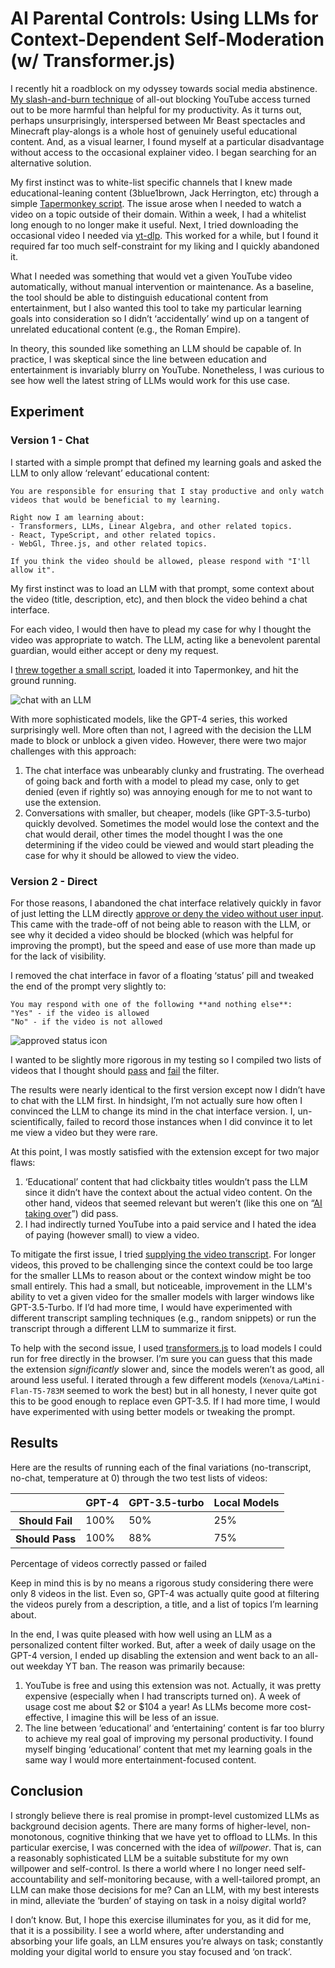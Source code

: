 

<Layout>

# AI Parental Controls: Using LLMs for Context-Dependent Self-Moderation (w/ Transformer.js)

I recently hit a roadblock on my odyssey towards social media abstinence. [My slash-and-burn technique](https://zkirby.substack.com/p/diet-youtube) of all-out blocking YouTube access turned out to be more harmful than helpful for my productivity. As it turns out, perhaps unsurprisingly, interspersed between Mr Beast spectacles and Minecraft play-alongs is a whole host of genuinely useful educational content. And, as a visual learner, I found myself at a particular disadvantage without access to the occasional explainer video. I began searching for an alternative solution.

My first instinct was to white-list specific channels that I knew made educational-leaning content (3blue1brown, Jack Herrington, etc) through a simple [Tapermonkey script](https://www.tampermonkey.net/). The issue arose when I needed to watch a video on a topic outside of their domain. Within a week, I had a whitelist long enough to no longer make it useful. Next, I tried downloading the occasional video I needed via [yt-dlp](https://github.com/yt-dlp/yt-dlp). This worked for a while, but I found it required far too much self-constraint for my liking and I quickly abandoned it.

What I needed was something that would vet a given YouTube video automatically, without manual intervention or maintenance. As a baseline, the tool should be able to distinguish educational content from entertainment, but I also wanted this tool to take my particular learning goals into consideration so I didn’t ‘accidentally’ wind up on a tangent of unrelated educational content (e.g., the Roman Empire).

In theory, this sounded like something an LLM should be capable of. In practice, I was skeptical since the line between education and entertainment is invariably blurry on YouTube. Nonetheless, I was curious to see how well the latest string of LLMs would work for this use case.

## Experiment

### Version 1 - Chat

I started with a simple prompt that defined my learning goals and asked the LLM to only allow ‘relevant’ educational content:

```tsx
You are responsible for ensuring that I stay productive and only watch videos that would be beneficial to my learning.

Right now I am learning about:
- Transformers, LLMs, Linear Algebra, and other related topics.
- React, TypeScript, and other related topics.
- WebGl, Three.js, and other related topics.

If you think the video should be allowed, please respond with "I'll allow it".
```

My first instinct was to load an LLM with that prompt, some context about the video (title, description, etc), and then block the video behind a chat interface.

For each video, I would then have to plead my case for why I thought the video was appropriate to watch. The LLM, acting like a benevolent parental guardian, would either accept or deny my request.

I [threw together a small script](https://github.com/zkirby/productivity/blob/main/tapermonkey/scripts/youtube-regulator/ai-user-input/index.tm.ts), loaded it into Tapermonkey, and hit the ground running.

<Image src={ChatImage} className="m-auto" alt="chat with an LLM" />

With more sophisticated models, like the GPT-4 series, this worked surprisingly well. More often than not, I agreed with the decision the LLM made to block or unblock a given video. However, there were two major challenges with this approach:

1. The chat interface was unbearably clunky and frustrating. The overhead of going back and forth with a model to plead my case, only to get denied (even if rightly so) was annoying enough for me to not want to use the extension.
2. Conversations with smaller, but cheaper, models (like GPT-3.5-turbo) quickly devolved. Sometimes the model would lose the context and the chat would derail, other times the model thought I was the one determining if the video could be viewed and would start pleading the case for why it should be allowed to view the video.

### Version 2 - Direct

For those reasons, I abandoned the chat interface relatively quickly in favor of just letting the LLM directly [approve or deny the video without user input](https://github.com/zkirby/productivity/blob/main/tapermonkey/scripts/youtube-regulator/ai-no-user-input/index.tm.ts). This came with the trade-off of not being able to reason with the LLM, or see why it decided a video should be blocked (which was helpful for improving the prompt), but the speed and ease of use more than made up for the lack of visibility.

I removed the chat interface in favor of a floating ‘status’ pill and tweaked the end of the prompt very slightly to:

```tsx
You may respond with one of the following **and nothing else**:
"Yes" - if the video is allowed
"No" - if the video is not allowed
```

<Image src={DirectImage} className="m-auto" alt="approved status icon" />

I wanted to be slightly more rigorous in my testing so I compiled two lists of videos that I thought should [pass](https://www.youtube.com/playlist?list=PLHC5hfbtF7BfrRvvreSwcjYvOdc9WvhdN) and [fail](https://www.youtube.com/playlist?list=PLHC5hfbtF7BePbN7_prikMISWpGRNzdSJ) the filter.

The results were nearly identical to the first version except now I didn’t have to chat with the LLM first. In hindsight, I’m not actually sure how often I convinced the LLM to change its mind in the chat interface version. I, un-scientifically, failed to record those instances when I did convince it to let me view a video but they were rare.

At this point, I was mostly satisfied with the extension except for two major flaws:

1. ‘Educational’ content that had clickbaity titles wouldn’t pass the LLM since it didn’t have the context about the actual video content. On the other hand, videos that seemed relevant but weren’t (like this one on “[AI taking over](https://www.youtube.com/watch?v=mNWs5-UnVyY&list=PLHC5hfbtF7BePbN7_prikMISWpGRNzdSJ&index=9&t=42s)”) did pass.
2. I had indirectly turned YouTube into a paid service and I hated the idea of paying (however small) to view a video.

To mitigate the first issue, I tried [supplying the video transcript](https://github.com/zkirby/productivity/blob/main/tapermonkey/scripts/youtube-regulator/ai-no-user-input-w-transcript/models/gpt.ts). For longer videos, this proved to be challenging since the context could be too large for the smaller LLMs to reason about or the context window might be too small entirely. This had a small, but noticeable, improvement in the LLM's ability to vet a given video for the smaller models with larger windows like GPT-3.5-Turbo. If I’d had more time, I would have experimented with different transcript sampling techniques (e.g., random snippets) or run the transcript through a different LLM to summarize it first.

To help with the second issue, I used [transformers.js](https://huggingface.co/docs/transformers.js/en/index) to load models I could run for free directly in the browser. I’m sure you can guess that this made the extension _significantly_ slower and, since the models weren’t as good, all around less useful. I iterated through a few different models (`Xenova/LaMini-Flan-T5-783M` seemed to work the best) but in all honesty, I never quite got this to be good enough to replace even GPT-3.5. If I had more time, I would have experimented with using better models or tweaking the prompt.

## Results

Here are the results of running each of the final variations (no-transcript, no-chat, temperature at 0) through the two test lists of videos:

<table className="w-full border-collapse font-body text-lg border border-gray-200 shadow-md mt-3">
  <thead>
    <tr className="border-b border-gray-200">
      <th></th>
      <th className="bg-gray-100 text-gray-800 uppercase font-semibold">
        GPT-4
      </th>
      <th className="bg-gray-100 text-gray-800 uppercase font-semibold">
        GPT-3.5-turbo
      </th>
      <th className="bg-gray-100 text-gray-800 uppercase font-semibold">
        Local Models
      </th>
    </tr>
  </thead>
  <tbody>
    <tr className="border-b border-gray-200">
      <th scope="row" className="py-2 px-4 font-semibold text-gray-800">
        Should Fail
      </th>
      <td className="py-2 px-4">100%</td>
      <td className="py-2 px-4">50%</td>
      <td className="py-2 px-4">25%</td>
    </tr>
    <tr className="border-b border-gray-200">
      <th scope="row" className="py-2 px-4 font-semibold text-gray-800">
        Should Pass
      </th>
      <td className="py-2 px-4">100%</td>
      <td className="py-2 px-4">88%</td>
      <td className="py-2 px-4">75%</td>
    </tr>
  </tbody>
</table>
<div className="text-sm text-gray-500 mt-2 text-center">
  Percentage of videos correctly passed or failed
</div>

Keep in mind this is by no means a rigorous study considering there were only 8 videos in the list. Even so, GPT-4 was actually quite good at filtering the videos purely from a description, a title, and a list of topics I’m learning about.

In the end, I was quite pleased with how well using an LLM as a personalized content filter worked. But, after a week of daily usage on the GPT-4 version, I ended up disabling the extension and went back to an all-out weekday YT ban. The reason was primarily because:

1. YouTube is free and using this extension was not. Actually, it was pretty expensive (especially when I had transcripts turned on). A week of usage cost me about $2 or $104 a year! As LLMs become more cost-effective, I imagine this will be less of an issue.
2. The line between ‘educational’ and ‘entertaining’ content is far too blurry to achieve my real goal of improving my personal productivity. I found myself binging ‘educational’ content that met my learning goals in the same way I would more entertainment-focused content.

## Conclusion

I strongly believe there is real promise in prompt-level customized LLMs as background decision agents. There are many forms of higher-level, non-monotonous, cognitive thinking that we have yet to offload to LLMs. In this particular exercise, I was concerned with the idea of _willpower_. That is, can a reasonably sophisticated LLM be a suitable substitute for my own willpower and self-control. Is there a world where I no longer need self-accountability and self-monitoring because, with a well-tailored prompt, an LLM can make those decisions for me? Can an LLM, with my best interests in mind, alleviate the ‘burden’ of staying on task in a noisy digital world?

I don’t know. But, I hope this exercise illuminates for you, as it did for me, that it is a possibility. I see a world where, after understanding and absorbing your life goals, an LLM ensures you’re always on task; constantly molding your digital world to ensure you stay focused and ‘on track’.

</Layout>
